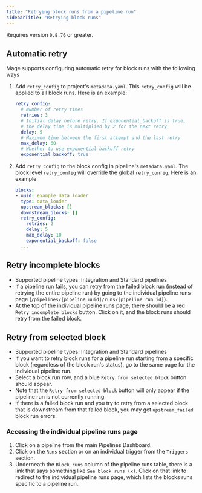 ```yaml
---
title: "Retrying block runs from a pipeline run"
sidebarTitle: "Retrying block runs"
---
```


<Note>Requires version `0.8.76` or greater.</Note>

## Automatic retry
Mage supports configuring automatic retry for block runs with the following ways
1. Add `retry_config` to project's `metadata.yaml`. This `retry_config` will be applied to all block runs.
   Here is an example:
    ```yaml
    retry_config:
      # Number of retry times
      retries: 3
      # Initial delay before retry. If exponential_backoff is true,
      # the delay time is multiplied by 2 for the next retry
      delay: 5
      # Maximum time between the first attempt and the last retry
      max_delay: 60
      # Whether to use exponential backoff retry
      exponential_backoff: true
    ```
2. Add `retry_config` to the block config in pipeline's `metadata.yaml`. The block level `retry_config` will
   override the global `retry_config`. Here is an example
    ```yaml
    blocks:
    - uuid: example_data_loader
      type: data_loader
      upstream_blocks: []
      downstream_blocks: []
      retry_config:
        retries: 2
        delay: 5
        max_delay: 10
        exponential_backoff: false
      ...
    ```

## Retry incomplete blocks

- Supported pipeline types: Integration and Standard pipelines
- If a pipeline run fails, you can retry from the failed block
run (instead of retrying the entire pipeline run) by going to the individual
pipeline runs page (`/pipelines/[pipeline_uuid]/runs/[pipeline_run_id]`).
- At the top of the individual pipeline runs page, there should be a red
`Retry incomplete blocks` button. Click on it, and the block runs should
retry from the failed block.

## Retry from selected block

- Supported pipeline types: Integration and Standard pipelines
- If you want to retry block runs for a pipeline run starting from a specific
block (regardless of the block run's status), go to the same page for the individual
pipeline run.
- Select a block run row, and a blue `Retry from selected block` button should appear.
- Note that the `Retry from selected block` button will only appear if the pipeline
run is not currently running.
- If there is a failed block run and you try to retry from a selected block that is
downstream from that failed block, you may get `upstream_failed` block run errors.

### Accessing the individual pipeline runs page

1. Click on a pipeline from the main Pipelines Dashboard.
2. Click on the `Runs` section or on an individual trigger from the `Triggers` section.
3. Underneath the `Block runs` column of the pipeline runs table, there is a link that
says something like `See block runs (x)`. Click on that link to redirect to the
individual pipeline runs page, which lists the blocks runs specific to a pipeline run.
